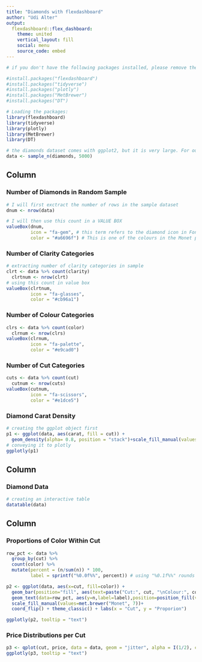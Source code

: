 ```yaml
---
title: "Diamonds with flexdashboard"
author: "Udi Alter"
output: 
  flexdashboard::flex_dashboard:
    theme: united
    vertical_layout: fill
    social: menu
    source_code: embed
---
```


```r
# if you don't have the following packages installed, please remove the hashtag, run the following lines beginning with "install.packages," and then either delete or add the hashtag in front of them. 

#install.packages("flexdashboard")
#install.packages("tidyverse")
#install.packages("plotly")
#install.packages("MetBrewer")
#install.packages("DT")

# Loading the packages:
library(flexdashboard)
library(tidyverse)
library(plotly)
library(MetBrewer)
library(DT)

# the diamonds dataset comes with ggplot2, but it is very large. For our purposes, we will take a random subsample of size 5000, the code to do this is:
data <- sample_n(diamonds, 5000)

```

Column {data-width=350}
-----------------------------------------------------------------------


### Number of Diamonds in Random Sample

```r
# I will first exctract the number of rows in the sample dataset
dnum <- nrow(data)

# I will then use this count in a VALUE BOX
valueBox(dnum, 
         icon = "fa-gem", # this term refers to the diamond icon in Font Awesome
         color = "#a6696f") # This is one of the colours in the Monet palatte
```

### Number of Clarity Categories
```r
# extracting number of clarity categories in sample
clrt <- data %>% count(clarity)
  clrtnum <- nrow(clrt)
# using this count in value box
valueBox(clrtnum, 
         icon = "fa-glasses",
         color = "#cb96a1")
```

### Number of Colour Categories
```r
clrs <- data %>% count(color)
  clrnum <- nrow(clrs)
valueBox(clrnum, 
         icon = "fa-palette",
         color = "#e9cad0")
```


### Number of Cut Categories

```r
cuts <- data %>% count(cut)
  cutnum <- nrow(cuts)
valueBox(cutnum, 
         icon = "fa-scissors",
         color = "#e1dce5")
```



### Diamond Carat Density 
```r
# creating the ggplot object first
p1 <- ggplot(data, aes(carat, fill = cut)) +
  geom_density(alpha= 0.8, position = "stack")+scale_fill_manual(values=met.brewer("Monet", 10))+theme_classic()
# conveying it to plotly
ggplotly(p1)
```

Column {data-width=300}
-----------------------------------------------------------------------

### Diamond Data

```r
# creating an interactive table
datatable(data)
```


Column {data-width=350}
-----------------------------------------------------------------------

### Proportions of Color Within Cut

```r

row_pct <- data %>%
  group_by(cut) %>%
  count(color) %>%
  mutate(percent = (n/sum(n)) * 100,
         label = sprintf("%0.0f%%", percent)) # using "%0.1f%%" rounds to one decimal place 

p2 <- ggplot(data, aes(x=cut, fill=color)) + 
  geom_bar(position="fill", aes(text=paste("Cut:", cut, "\nColour:", color))) +
  geom_text(data=row_pct, aes(y=n,label=label),position=position_fill(vjust = 0.5), size = 3) + 
  scale_fill_manual(values=met.brewer("Monet", 7))+
  coord_flip() + theme_classic() + labs(x = "Cut", y = "Proporion")

ggplotly(p2, tooltip = "text")
```

### Price Distributions per Cut

```r

p3 <- qplot(cut, price, data = data, geom = "jitter", alpha = I(1/2), color=cut, aes(text=paste("Cut: ", cut, "\nPrice: $",price, "\nCarat: ", carat, "\nColour: ", color,"\nClarity: ", clarity, sep = "")))+scale_color_manual("Cut",values=met.brewer("Monet", 5))+ theme_classic()+ labs(x = "Cut", y = "Price ($US)")+theme(legend.position = "none")
ggplotly(p3, tooltip = "text")

```

